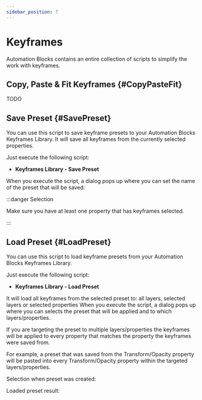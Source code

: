```yaml
---
sidebar_position: 7
---
```



# Keyframes

Automation Blocks contains an entire collection of scripts to simplify the work with keyframes.

## Copy, Paste & Fit Keyframes {#CopyPasteFit}

TODO

## Save Preset {#SavePreset}

You can use this script to save keyframe presets to your Automation Blocks Keyframes Library.
It will save all keyframes from the currently selected properties.

Just execute the following script:

-   **Keyframes Library - Save Preset**

When you execute the script, a dialog pops up where you can set the name of the preset that will be saved:

<RetinaImg
	src="/img/tools-ae/keyframesLibrarySavePresetDialog.png"
	alt="After Effects Script: Keyframes Library - Save Preset - Dialog"
/>

:::danger Selection

Make sure you have at least one property that has keyframes selected.

:::

## Load Preset {#LoadPreset}

You can use this script to load keyframe presets from your Automation Blocks Keyframes Library.

Just execute the following script:

-   **Keyframes Library - Load Preset**

It will load all keyframes from the selected preset to: all layers, selected layers or selected properties
When you execute the script, a dialog pops up where you can selects the preset that will be applied and to which layers/properties.

<RetinaImg
	src="/img/tools-ae/keyframesLibraryLoadPresetDialog.png"
	alt="After Effects Script: Keyframes Library - Save Preset - Dialog"
/>

If you are targeting the preset to multiple layers/properties the keyframes will be applied to every property that matches the property the keyframes were saved from.

For example, a preset that was saved from the Transform/Opacity property will be pasted into every Transform/Opacity property within the targeted layers/properties.

Selection when preset was created:

<RetinaImg
	src="/img/tools-ae/keyframesLibraryMultiplePropsSelected.png"
	alt="After Effects Script: Keyframes Library - Multiple properties selected"
/>

Loaded preset result:

<RetinaImg
	src="/img/tools-ae/keyframesLibraryLoadToMultipleProps.png"
	alt="After Effects Script: Keyframes Library - Keyframes loaded to multiple properties"
/>

